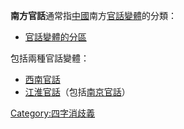 '''南方官話'''通常指[[中國|中國]]南方[[官話|官話]][[官话#分区|變體]]的分類：
* [[官话#基于调类的分区方式|官話變體的分區]]
包括兩種官話變體：
* [[西南官話|西南官話]]
* [[江淮官話|江淮官話]]（包括[[南京官話|南京官話]]）

{{disambig}}
[[Category:四字消歧義|Category:四字消歧義]]